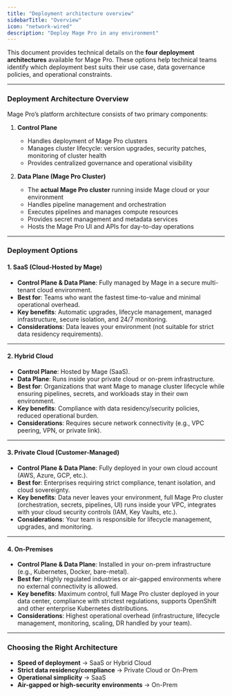 ```yaml
---
title: "Deployment architecture overview"
sidebarTitle: "Overview"
icon: "network-wired"
description: "Deploy Mage Pro in any environment"
---
```


This document provides technical details on the **four deployment architectures** available for Mage Pro. These options help technical teams identify which deployment best suits their use case, data governance policies, and operational constraints.

---

### Deployment Architecture Overview

Mage Pro’s platform architecture consists of two primary components:

1. **Control Plane**
   - Handles deployment of Mage Pro clusters
   - Manages cluster lifecycle: version upgrades, security patches, monitoring of cluster health
   - Provides centralized governance and operational visibility

2. **Data Plane (Mage Pro Cluster)**
   - The **actual Mage Pro cluster** running inside Mage cloud or your environment
   - Handles pipeline management and orchestration
   - Executes pipelines and manages compute resources
   - Provides secret management and metadata services
   - Hosts the Mage Pro UI and APIs for day-to-day operations

---

### Deployment Options

#### 1. **SaaS (Cloud-Hosted by Mage)**
- **Control Plane & Data Plane**: Fully managed by Mage in a secure multi-tenant cloud environment.
- **Best for**: Teams who want the fastest time-to-value and minimal operational overhead.
- **Key benefits**: Automatic upgrades, lifecycle management, managed infrastructure, secure isolation, and 24/7 monitoring.
- **Considerations**: Data leaves your environment (not suitable for strict data residency requirements).

---

#### 2. **Hybrid Cloud**
- **Control Plane**: Hosted by Mage (SaaS).
- **Data Plane**: Runs inside your private cloud or on-prem infrastructure.
- **Best for**: Organizations that want Mage to manage cluster lifecycle while ensuring pipelines, secrets, and workloads stay in their own environment.
- **Key benefits**: Compliance with data residency/security policies, reduced operational burden.
- **Considerations**: Requires secure network connectivity (e.g., VPC peering, VPN, or private link).

---

#### 3. **Private Cloud (Customer-Managed)**
- **Control Plane & Data Plane**: Fully deployed in your own cloud account (AWS, Azure, GCP, etc.).
- **Best for**: Enterprises requiring strict compliance, tenant isolation, and cloud sovereignty.
- **Key benefits**: Data never leaves your environment, full Mage Pro cluster (orchestration, secrets, pipelines, UI) runs inside your VPC, integrates with your cloud security controls (IAM, Key Vaults, etc.).
- **Considerations**: Your team is responsible for lifecycle management, upgrades, and monitoring.

---

#### 4. **On-Premises**
- **Control Plane & Data Plane**: Installed in your on-prem infrastructure (e.g., Kubernetes, Docker, bare-metal).
- **Best for**: Highly regulated industries or air-gapped environments where no external connectivity is allowed.
- **Key benefits**: Maximum control, full Mage Pro cluster deployed in your data center, compliance with strictest regulations, supports OpenShift and other enterprise Kubernetes distributions.
- **Considerations**: Highest operational overhead (infrastructure, lifecycle management, monitoring, scaling, DR handled by your team).

---

### Choosing the Right Architecture

- **Speed of deployment** → SaaS or Hybrid Cloud
- **Strict data residency/compliance** → Private Cloud or On-Prem
- **Operational simplicity** → SaaS
- **Air-gapped or high-security environments** → On-Prem

